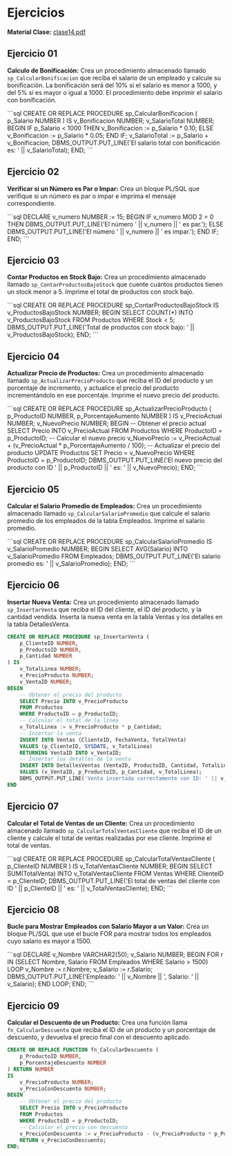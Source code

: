 # Ejercicios
**Material Clase:** [clase14.pdf](/inacap/ti3v22/docs/clase14.pdf)

## Ejercicio 01
**Calculo de Bonificación:** Crea un procedimiento almacenado llamado `sp_CalcularBonificacion` que reciba el salario de un empleado y calcule su bonificación. La bonificación será del 10\% si el salario es menor a 1000, y del 5\% si es mayor o igual a 1000. El procedimiento debe imprimir el salario con bonificación.

<Solution>
```sql
CREATE OR REPLACE PROCEDURE sp_CalcularBonificacion (
    p_Salario NUMBER
) IS
    v_Bonificacion NUMBER;
    v_SalarioTotal NUMBER;
BEGIN
    IF p_Salario < 1000 THEN
        v_Bonificacion := p_Salario * 0.10;
    ELSE
        v_Bonificacion := p_Salario * 0.05;
    END IF;
    v_SalarioTotal := p_Salario + v_Bonificacion;
    DBMS_OUTPUT.PUT_LINE('El salario total con bonificación es: ' || v_SalarioTotal);
END;
```
</Solution>

## Ejercicio 02
**Verificar si un Número es Par o Impar:** Crea un bloque PL/SQL que verifique si un número es par o impar e imprima el mensaje correspondiente.

<Solution>
```sql
DECLARE
    v_numero NUMBER := 15;
BEGIN
    IF v_numero MOD 2 = 0 THEN
        DBMS_OUTPUT.PUT_LINE('El número ' || v_numero || ' es par.');
    ELSE
        DBMS_OUTPUT.PUT_LINE('El número ' || v_numero || ' es impar.');
    END IF;
END;
```
</Solution>

## Ejercicio 03
**Contar Productos en Stock Bajo:** Crea un procedimiento almacenado llamado `sp_ContarProductosBajoStock` que cuente cuántos productos tienen un stock menor a 5. Imprime el total de productos con stock bajo.

<Solution>
```sql
CREATE OR REPLACE PROCEDURE sp_ContarProductosBajoStock
IS
    v_ProductosBajoStock NUMBER;
BEGIN
    SELECT COUNT(*)
    INTO v_ProductosBajoStock
    FROM Productos
    WHERE Stock < 5;
    DBMS_OUTPUT.PUT_LINE('Total de productos con stock bajo: ' || v_ProductosBajoStock);
END;
```
</Solution>

## Ejercicio 04
**Actualizar Precio de Productos:** Crea un procedimiento almacenado llamado `sp_ActualizarPrecioProducto` que reciba el ID del producto y un porcentaje de incremento, y actualice el precio del producto incrementándolo en ese porcentaje. Imprime el nuevo precio del producto.

<Solution>
```sql
CREATE OR REPLACE PROCEDURE sp_ActualizarPrecioProducto (
    p_ProductoID NUMBER,
    p_PorcentajeAumento NUMBER
) IS
    v_PrecioActual NUMBER;
    v_NuevoPrecio NUMBER;
BEGIN
    -- Obtener el precio actual
    SELECT Precio INTO v_PrecioActual
    FROM Productos
    WHERE ProductoID = p_ProductoID;
    -- Calcular el nuevo precio
    v_NuevoPrecio := v_PrecioActual + (v_PrecioActual * p_PorcentajeAumento / 100);
    -- Actualizar el precio del producto
    UPDATE Productos
    SET Precio = v_NuevoPrecio
    WHERE ProductoID = p_ProductoID;
    DBMS_OUTPUT.PUT_LINE('El nuevo precio del producto con ID ' || p_ProductoID || ' es: ' || v_NuevoPrecio);
END;
```
</Solution>

## Ejercicio 05
**Calcular el Salario Promedio de Empleados:** Crea un procedimiento almacenado llamado `sp_CalcularSalarioPromedio` que calcule el salario promedio de los empleados de la tabla Empleados. Imprime el salario promedio. 

<Solution>
```sql
CREATE OR REPLACE PROCEDURE sp_CalcularSalarioPromedio 
IS
    v_SalarioPromedio NUMBER;
BEGIN
    SELECT AVG(Salario)
    INTO v_SalarioPromedio
    FROM Empleados;
    DBMS_OUTPUT.PUT_LINE('El salario promedio es: ' || v_SalarioPromedio);
END;
```
</Solution>

## Ejercicio 06
**Insertar Nueva Venta:** Crea un procedimiento almacenado llamado `sp_InsertarVenta` que reciba el ID del cliente, el ID del producto, y la cantidad vendida. Inserta la nueva venta en la tabla Ventas y los detalles en la tabla DetallesVenta.
<Solution>
```sql
CREATE OR REPLACE PROCEDURE sp_InsertarVenta (
    p_ClienteID NUMBER, 
    p_ProductoID NUMBER, 
    p_Cantidad NUMBER
) IS
    v_TotalLinea NUMBER;
    v_PrecioProducto NUMBER;
    v_VentaID NUMBER;
BEGIN
    -- Obtener el precio del producto
    SELECT Precio INTO v_PrecioProducto
    FROM Productos
    WHERE ProductoID = p_ProductoID;
    -- Calcular el total de la línea
    v_TotalLinea := v_PrecioProducto * p_Cantidad;
    -- Insertar la venta
    INSERT INTO Ventas (ClienteID, FechaVenta, TotalVenta)
    VALUES (p_ClienteID, SYSDATE, v_TotalLinea)
    RETURNING VentaID INTO v_VentaID;
    -- Insertar los detalles de la venta
    INSERT INTO DetallesVentas (VentaID, ProductoID, Cantidad, TotalLinea)
    VALUES (v_VentaID, p_ProductoID, p_Cantidad, v_TotalLinea);
    DBMS_OUTPUT.PUT_LINE('Venta insertada correctamente con ID: ' || v_VentaID);
END
```
</Solution>

## Ejercicio 07
**Calcular el Total de Ventas de un Cliente:** Crea un procedimiento almacenado llamado `sp_CalcularTotalVentasCliente` que reciba el ID de un cliente y calcule el total de ventas realizadas por ese cliente. Imprime el total de ventas.

<Solution>
```sql
CREATE OR REPLACE PROCEDURE sp_CalcularTotalVentasCliente (
    p_ClienteID NUMBER
) IS
    v_TotalVentasCliente NUMBER;
BEGIN
    SELECT SUM(TotalVenta)
    INTO v_TotalVentasCliente
    FROM Ventas
    WHERE ClienteID = p_ClienteID;
    DBMS_OUTPUT.PUT_LINE('El total de ventas del cliente con ID ' || p_ClienteID || ' es: ' || v_TotalVentasCliente);
END;
```
</Solution>

## Ejercicio 08
**Bucle para Mostrar Empleados con Salario Mayor a un Valor:** Crea un bloque PL/SQL que use el bucle FOR para mostrar todos los empleados cuyo salario es mayor a 1500.

<Solution>
```sql
DECLARE
    v_Nombre VARCHAR2(50);
    v_Salario NUMBER;
BEGIN
    FOR r IN (SELECT Nombre, Salario FROM Empleados WHERE Salario > 1500)
    LOOP
        v_Nombre := r.Nombre;
        v_Salario := r.Salario;
        DBMS_OUTPUT.PUT_LINE('Empleado: ' || v_Nombre || ', Salario: ' || v_Salario);
    END LOOP;
END;
```
</Solution>

## Ejercicio 09
**Calcular el Descuento de un Producto:** Crea una función llama `fn_CalcularDescuento` que reciba el ID de un producto y un porcentaje de descuento, y devuelva el precio final con el descuento aplicado.
<Solution>
```sql
CREATE OR REPLACE FUNCTION fn_CalcularDescuento (
    p_ProductoID NUMBER,
    p_PorcentajeDescuento NUMBER
) RETURN NUMBER 
IS
    v_PrecioProducto NUMBER;
    v_PrecioConDescuento NUMBER;
BEGIN
    -- Obtener el precio del producto
    SELECT Precio INTO v_PrecioProducto
    FROM Productos
    WHERE ProductoID = p_ProductoID;
    -- Calcular el precio con descuento
    v_PrecioConDescuento := v_PrecioProducto - (v_PrecioProducto * p_PorcentajeDescuento / 100);
    RETURN v_PrecioConDescuento;
END;
```
</Solution>
